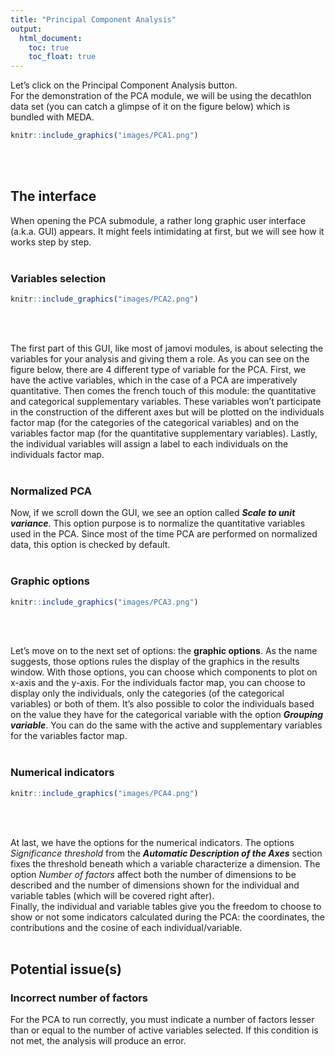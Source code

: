 ```yaml
---
title: "Principal Component Analysis"
output:
  html_document:
    toc: true
    toc_float: true
---
```


Let's click on the Principal Component Analysis button.\
For the demonstration of the PCA module, we will be using the decathlon data set (you can catch a glimpse of it on the figure below) which is bundled with MEDA.

```r
knitr::include_graphics("images/PCA1.png")
```
<br><br />

## **The interface**

When opening the PCA submodule, a rather long graphic user interface (a.k.a. GUI) appears.  It might feels intimidating at first, but we will see how it works step by step.
<br><br />

### Variables selection
```r
knitr::include_graphics("images/PCA2.png")
```
<br><br />

The first part of this GUI, like most of jamovi modules, is about selecting the variables for your analysis and giving them a role. As you can see on the figure below, there are 4 different type of variable for the PCA. First, we have the active variables, which in the case of a PCA are imperatively quantitative. Then comes the french touch of this module: the quantitative and categorical supplementary variables. These variables won't participate in the construction of the different axes but will be plotted on the individuals factor map (for the categories of the categorical variables) and on the variables factor map (for the quantitative supplementary variables). Lastly, the individual variables will assign a label to each individuals on the individuals factor map.
<br><br />

### Normalized PCA
Now, if we scroll down the GUI, we see an option called __*Scale to unit variance*__. This option purpose is to normalize the quantitative variables used in the PCA. Since most of the time PCA are performed on normalized data, this option is checked by default.
<br><br />

### Graphic options
```r
knitr::include_graphics("images/PCA3.png")
```
<br><br />

Let's move on to the next set of options: the **graphic options**. As the name suggests, those options rules the display of the graphics in the results window. With those options, you can choose which components to plot on x-axis and the y-axis. For the individuals factor map, you can choose to display only the individuals, only the categories (of the categorical variables) or both of them. It's also possible to color the individuals based on the value they have for the categorical variable with the option _**Grouping variable**_. You can do the same with the active and supplementary variables for the variables factor map.
<br><br />

### Numerical indicators
```r
knitr::include_graphics("images/PCA4.png")
```
<br><br />

At last, we have the options for the numerical indicators. The options *Significance threshold* from the __*Automatic Description of the Axes*__ section fixes the threshold beneath which a variable characterize a dimension. The option *Number of factors* affect both the number of dimensions to be described and the number of dimensions shown for the individual and variable tables (which will be covered right after).\
Finally, the individual and variable tables give you the freedom to choose to show or not some indicators calculated during the PCA: the coordinates, the contributions and the cosine of each individual/variable.
<br><br />

## **Potential issue(s)**

### Incorrect number of factors

For the PCA to run correctly, you must indicate a number of factors lesser than or equal to the number of active variables selected. If this condition is not met, the analysis will produce an error.

